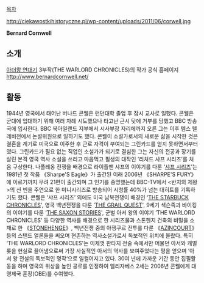 [[목차]]

http://ciekawostkihistoryczne.pl/wp-content/uploads/2011/06/corwell.jpg

'''Bernard Cornwell'''

== 소개 ==
[[아더왕 연대기]] 3부작(THE WARLORD CHRONICLES)의 작가
공식 홈페이지 http://www.bernardcornwell.net/

== 활동 ==
1944년 영국에서 태어난 버나드 콘웰은 런던대학 졸업 후 잠시 교사로 일했다. 콘웰은 군대에 입대하기 위해 여러 차례 시도했으나 타고난 근시 탓에 거부를 당했고 BBC 방송국에 입사한다. BBC 북아일랜드 지부에서 시사부장 자리에까지 오른 그는 이후 템스 텔레비전에서 논설위원으로 일하기도 했다. 콘웰이 소설가로서의 새로운 삶을 시작한 것은 결혼을 계기로 미국으로 이주한 후 근로 자격이 부여되는 그린카드를 얻지 못하면서부터였다. 그린카드가 필요 없는 직업인 소설가가 되기로 결심한 그는 자신의 전공과 장기를 살린 본격 영국 역사 소설을 쓰리고 마음먹고 필생의 대작인 ‘리처드 샤프 시리즈’를 처음 구상한다. 나폴레옹 전쟁을 배경으로 라이플맨 샤프의 이야기를 다룬 ‘[[샤프 시리즈]]’는 1981년 첫 작품 《Sharpe'S Eagle》가 출간된 이래 2006년 《SHARPE'S FURY》에 이르기까지 무려 21편이 출간되며 그 인기를 증명했는데 BBC-TV에서 <반지의 제왕>의 션 빈을 주연으로 한 미니시리즈로 방송되어 시청률 40%가 넘는 대히트를 기록하기도 했다. 콘웰은 ‘샤프 시리즈’ 외에도 미국 남북전쟁이 배경인 ‘[[THE STARBUCK CHRONICLES]]', 영국 백년전쟁을 다룬 ’[[THE GRAIL QUEST]]', 9세기 색슨족과 바이킹의 이야기를 다룬 ‘[[THE SAXON STORIES]]', 군벌 아서 왕의 이야기 ’THE WARLORD CHRONICLES' 등 다양한 역사를 배경으로 한 시리즈물과 스톤헨지 건축의 비밀을 소재로 한 《[[STONEHENGE]]》, 백년전쟁 중의 아쟁쿠르 전투를 다룬 《[[AZINCOURT]]》 등의 스탠드 얼론들을 써오며 현존하는 역사소설가로서 독보적인 위치에 올랐다. 특히 ‘THE WARLORD CHRONICLES'는 이제껏 판타지 전술 속에서만 머물던 아서와 캐멀롯을 현실로 끌어냄으로써 가장 사실적인 아서의 역사를 보여주었다는 평을 얻으며 ’아서 왕 전설의 독보적인 명작‘으로 일컬어지고 있다. 30여 년에 가까운 기간 동안 집필활동을 하며 영국의 위상을 높인 공로를 인정하여 엘리자베스 2세는 2006년 콘웰에게 대영제국 훈장(OBE)를 수여했다.
